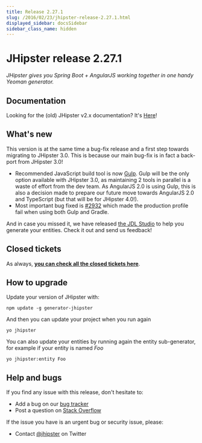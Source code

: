 ```yaml
---
title: Release 2.27.1
slug: /2016/02/23/jhipster-release-2.27.1.html
displayed_sidebar: docsSidebar
sidebar_class_name: hidden
---
```


JHipster release 2.27.1
==================

*JHipster gives you Spring Boot + AngularJS working together in one handy Yeoman generator.*

Documentation
----------

Looking for the (old) JHipster v2.x documentation? It's [Here](/documentation-archive/)!

What's new
----------

This version is at the same time a bug-fix release and a first step towards migrating to JHipster 3.0. This is because our main bug-fix is in fact a back-port from JHipster 3.0!

- Recommended JavaScript build tool is now [Gulp](http://gulpjs.com/). Gulp will be the only option available with JHipster 3.0, as maintaining 2 tools in parallel is a waste of effort from the dev team. As AngularJS 2.0 is using Gulp, this is also a decision made to prepare our future move towards AngularJS 2.0 and TypeScript (but that will be for JHipster 4.0!).
- Most important bug fixed is [#2932](https://github.com/jhipster/generator-jhipster/issues/2932) which made the production profile fail when using both Gulp and Gradle.

And in case you missed it, we have released [the JDL Studio](https://start.jhipster.tech/jdl-studio/) to help you generate your entities. Check it out and send us feedback!

Closed tickets
------------

As always, __[you can check all the closed tickets here](https://github.com/jhipster/generator-jhipster/issues?q=milestone%3A2.27.1+is%3Aclosed)__.

How to upgrade
------------

Update your version of JHipster with:

```
npm update -g generator-jhipster
```

And then you can update your project when you run again

```
yo jhipster
```

You can also update your entities by running again the entity sub-generator, for example if your entity is named _Foo_

```
yo jhipster:entity Foo
```

Help and bugs
--------------

If you find any issue with this release, don't hesitate to:

- Add a bug on our [bug tracker](https://github.com/jhipster/generator-jhipster/issues?state=open)
- Post a question on [Stack Overflow](http://stackoverflow.com/tags/jhipster/info)

If the issue you have is an urgent bug or security issue, please:

- Contact [@jhipster](https://twitter.com/jhipster) on Twitter
